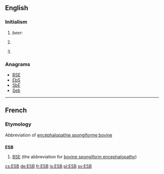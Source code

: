 ==English==

===Initialism===
{{en-initialism}}

# ''beer:'' {{initialism of|w:Extra special bitter|extra special bitter}}
# {{context|computing|lang=en}} {{initialism of|enterprise service bus}}
# {{context|Ireland|lang=en}} {{initialism of|w:Electricity Supply Board|Electricity Supply Board}}

===Anagrams===
* [[BSE#English|BSE]]
* [[EbS#English|EbS]]
* [[SbE#English|SbE]]
* [[Seb#English|Seb]]

----

==French==

===Etymology===
Abbreviation of [[encéphalopathie spongiforme bovine]]

==={{initialism-old|fr}}===
'''ESB'''

# [[BSE]] (the abbreviation for [[bovine spongiform encephalopathy]])

[[cs:ESB]]
[[de:ESB]]
[[fr:ESB]]
[[is:ESB]]
[[pl:ESB]]
[[sv:ESB]]